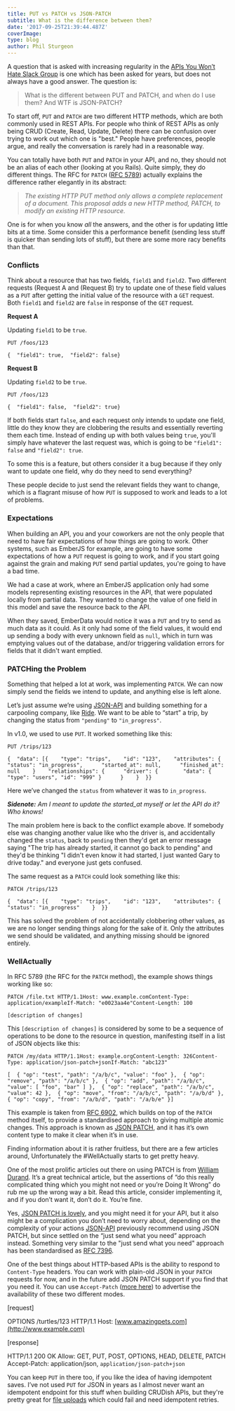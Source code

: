 ```yaml
---
title: PUT vs PATCH vs JSON-PATCH
subtitle: What is the difference between them?
date: '2017-09-25T21:39:44.487Z'
coverImage:
type: blog
author: Phil Sturgeon
---
```


A question that is asked with increasing regularity in the [APIs You Won’t Hate Slack Group](https://slack.apisyouwonthate.com/) is one which has been asked for years, but does not always have a good answer. The question is:

> What is the different between PUT and PATCH, and when do I use them? And WTF is JSON-PATCH?

To start off, `PUT` and `PATCH` are two different HTTP methods, which are both commonly used in REST APIs. For people who think of REST APIs as only being CRUD (Create, Read, Update, Delete) there can be confusion over trying to work out which one is "best." People have preferences, people argue, and really the conversation is rarely had in a reasonable way.

You can totally have both `PUT` and `PATCH` in your API, and no, they should not be an alias of each other (looking at you Rails). Quite simply, they do different things. The RFC for `PATCH` ([RFC 5789](https://tools.ietf.org/html/rfc5789)) actually explains the difference rather elegantly in its abstract:

> _The existing HTTP PUT method only allows a complete replacement of a document. This proposal adds a new HTTP method, PATCH, to modify an existing HTTP resource._

One is for when you know _all_ the answers, and the other is for updating little bits at a time. Some consider this a performance benefit (sending less stuff is quicker than sending lots of stuff), but there are some more racy benefits than that.

### Conflicts

Think about a resource that has two fields, `field1` and `field2`. Two different requests (Request A and (Request B) try to update one of these field values as a `PUT` after getting the initial value of the resource with a `GET` request. Both `field1` and `field2` are `false` in response of the `GET` request.

**Request A**

Updating `field1` to be `true`.

```
PUT /foos/123
```

```
{  "field1": true,  "field2": false}
```

**Request B**

Updating `field2` to be `true`.

```
PUT /foos/123
```

```
{  "field1": false,  "field2": true}
```

If both fields start `false`, and each request only intends to update one field, little do they know they are clobbering the results and essentially reverting them each time. Instead of ending up with both values being `true`, you'll simply have whatever the last request was, which is going to be `"field1": false` and `"field2": true`.

To some this is a feature, but others consider it a bug because if they only want to update one field, why do they need to send everything?

These people decide to just send the relevant fields they want to change, which is a flagrant misuse of how `PUT` is supposed to work and leads to a lot of problems.

### Expectations

When building an API, you and your coworkers are not the only people that need to have fair expectations of how things are going to work. Other systems, such as EmberJS for example, are going to have some expectations of how a `PUT` request is going to work, and if you start going against the grain and making `PUT` send partial updates, you're going to have a bad time.

We had a case at work, where an EmberJS application only had some models representing existing resources in the API, that were populated locally from partial data. They wanted to change the value of one field in this model and save the resource back to the API.

When they saved, EmberData would notice it was a `PUT` and try to send as much data as it could. As it only had some of the field values, it would end up sending a body with every unknown field as `null`, which in turn was emptying values out of the database, and/or triggering validation errors for fields that it didn't want emptied.

### PATCHing the Problem

Something that helped a lot at work, was implementing `PATCH`. We can now simply send the fields we intend to update, and anything else is left alone.

Let’s just assume we’re using [JSON-API](http://jsonapi.org/) and building something for a carpooling company, like [Ride](https://ride.com/). We want to be able to “start” a trip, by changing the status from `"pending"` to `"in_progress"`.

In v1.0, we used to use `PUT`. It worked something like this:

```
PUT /trips/123
```

```
{  "data": [{    "type": "trips",    "id": "123",    "attributes": {      "status": "in_progress",      "started_at": null,      "finished_at": null    }    "relationships": {      "driver": {        "data": { "type": "users", "id": "999" }      }    }  }}
```

Here we’ve changed the `status` from whatever it was to `in_progress`.

**_Sidenote:_** _Am I meant to update the started\_at myself or let the API do it? Who knows!_

The main problem here is back to the conflict example above. If somebody else was changing another value like who the driver is, and accidentally changed the `status`, back to `pending` then they'd get an error message saying "The trip has already started, it cannot go back to pending" and they'd be thinking "I didn't even know it had started, I just wanted Gary to drive today." and everyone just gets confused.

The same request as a `PATCH` could look something like this:

```
PATCH /trips/123
```

```
{  "data": [{    "type": "trips",    "id": "123",    "attributes": {      "status": "in_progress"    }  }}
```

This has solved the problem of not accidentally clobbering other values, as we are no longer sending things along for the sake of it. Only the attributes we send should be validated, and anything missing should be ignored entirely.

### WellActually

In RFC 5789 (the RFC for the `PATCH` method), the example shows things working like so:

```
PATCH /file.txt HTTP/1.1Host: www.example.comContent-Type: application/exampleIf-Match: "e0023aa4e"Content-Length: 100
```

```
[description of changes]
```

This `[description of changes]` is considered by some to be a sequence of operations to be done to the resource in question, manifesting itself in a list of JSON objects like this:

```
PATCH /my/data HTTP/1.1Host: example.orgContent-Length: 326Content-Type: application/json-patch+jsonIf-Match: "abc123"
```

```
[  { "op": "test", "path": "/a/b/c", "value": "foo" },  { "op": "remove", "path": "/a/b/c" },  { "op": "add", "path": "/a/b/c", "value": [ "foo", "bar" ] },  { "op": "replace", "path": "/a/b/c", "value": 42 },  { "op": "move", "from": "/a/b/c", "path": "/a/b/d" },  { "op": "copy", "from": "/a/b/d", "path": "/a/b/e" }]
```

This example is taken from [RFC 6902](https://tools.ietf.org/html/rfc6902), which builds on top of the `PATCH` method itself, to provide a standardised approach to giving multiple atomic changes. This approach is known as [JSON PATCH](http://jsonpatch.com/), and it has it’s own content type to make it clear when it’s in use.

Finding information about it is rather fruitless, but there are a few articles around, Unfortunately the #WellActually starts to get pretty heavy.

One of the most prolific articles out there on using PATCH is from [William Durand](http://williamdurand.fr/2014/02/14/please-do-not-patch-like-an-idiot/). It’s a great technical article, but the assertions of “do this really complicated thing which you might not need or you’re Doing It Wrong” do rub me up the wrong way a bit. Read this article, consider implementing it, and if you don’t want it, don’t do it. You’re fine.

Yes, [JSON PATCH is lovely](https://www.mnot.net/blog/2012/09/05/patch), and you might need it for your API, but it also might be a complication you don’t need to worry about, depending on the complexity of your actions [JSON-API](http://jsonapi.org/) previously recommend using JSON PATCH, but since settled on the “just send what you need” approach instead. Something very similar to the "just send what you need" approach has been standardised as [RFC 7396](https://tools.ietf.org/html/rfc7396).

One of the best things about HTTP-based APIs is the ability to respond to `Content-Type` headers. You can work with plain-old JSON in your `PATCH` requests for now, and in the future add JSON PATCH support if you find that you need it. You can use `Accept-Patch` ([more here](https://tools.ietf.org/html/rfc7396)) to advertise the availability of these two different modes.

\[request\]

OPTIONS /turtles/123 HTTP/1.1
Host: [www.amazingpets.com](http://www.example.com)

\[response\]

HTTP/1.1 200 OK
Allow: GET, PUT, POST, OPTIONS, HEAD, DELETE, PATCH
Accept-Patch: application/json, `application/json-patch+json`

You can keep `PUT` in there too, if you like the idea of having idempotent saves. I’ve not used `PUT` for JSON in years as I almost never want an idempotent endpoint for this stuff when building CRUDish APIs, but they're pretty great for [file uploads](https://philsturgeon.uk/2016/01/04/http-rest-api-file-uploads/) which could fail and need idempotent retries.